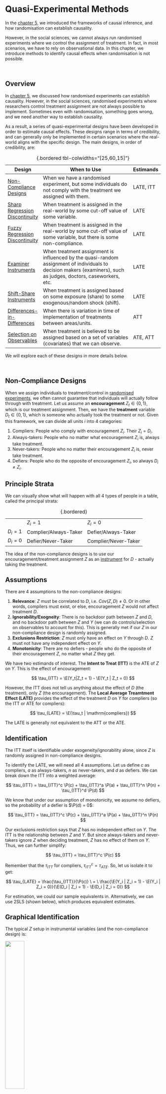 # Quasi-Experimental Methods

In the [chapter 5](causal.qmd), we introduced the frameworks of causal inference, and how randomisation can establish causality.

However, in the social sciences, we cannot always run randomised experiments where we control the assignment of treatment. In fact, in most scenarios, we have to rely on observational data. In this chapter, we introduce methods to identify causal effects when randomisation is not possible.

<br />

## Overview

In [chapter 5](causal.qmd), we discussed how randomised experiments can establish causality. However, in the social sciences, randomised experiments where researchers control treatment assignment are not always possible to implement. Sometimes even with randomisation, something goes wrong, and we need another way to establish causality.

As a result, a series of quasi-experimental designs have been developed in order to estimate causal effects. These designs range in terms of credibility, and can generally only be implemented in certain scenarios where the real-world aligns with the specific design. The main designs, in order of credibility, are:

| Design                                                            | When to Use                                                                                                                                                      | Estimands |
|----------------|-------------------------------------------|--------------|
| [Non-Compliance Designs](#non-compliance-designs)                 | When we have a randomised experiment, but some individuals do not comply with the treatment we assigned with them.                                               | LATE, ITT |
| [Sharp Regression Discontinuity](#sharp-regression-discontinuity) | When treatment is assigned in the real-world by some cut-off value of some variable.                                                                             | LATE      |
| [Fuzzy Regression Discontinuity](#fuzzy-regression-discontinuity) | When treatment is assigned in the real-world by some cut-off value of some variable, but there is some non-compliance.                                           | LATE      |
| [Examiner Instruments](#examiner-designs)                         | When treatment assignment is influenced by the quasi-random assignment of individuals to decision makers (examiners), such as judges, doctors, caseworkers, etc. | LATE      |
| [Shift-Share Instruments](#shift-share-instruments)               | When treatment is assigned based on some exposure (share) to some exogenous/random shock (shift).                                                                | LATE      |
| [Differences-in-Differences](#differences-in-differences)         | When there is variation in time of implementation of treatments between areas/units.                                                                             | ATT       |
| [Selection on Observables](#selection-on-observables)             | When treatment is believed to be assigned based on a set of variables (covariates) that we can observe.                                                          | ATE, ATT  |

: {.bordered tbl-colwidths="\[25,60,15\]"}

We will explore each of these designs in more details below.

<br />

## Non-Compliance Designs {#non-compliance-designs}

When we assign individuals to treatment/control in [randomised experiments](causal.qmd#randomised-experiments), we often cannot guarantee that individuals will actually follow through with treatment. Let us assume an **encouragement** $Z_t \in \{0, 1\}$, which is our treatment assignment. Then, we have the **treatment** variable $D_t \in \{0,1\}$, which is someone who actually took the treatment or not. Given this framework, we can divide all units $i$ into 4 categories:

1.  Compliers: People who comply with encouragement $Z_i$. Their $Z_i = D_i$.
2.  Always-takers: People who no matter what encouragement $Z_i$ is, always take treatment.
3.  Never-takers: People who no matter their encouragement $Z_i$ is, never take treatment.
4.  Defiers: People who do the opposite of encouragement $Z_i$, so always $D_i ≠ Z_i$.

::: {.callout-note collapse="true" appearance="simple"}
## Principle Strata

We can visually show what will happen with all 4 types of people in a table, called the principal strata:

|           |                       |                      |
|-----------|-----------------------|----------------------|
|           | $Z_i = 1$             | $Z_i = 0$            |
| $D_i = 1$ | Complier/Always-Taker | Defier/Always-Taker  |
| $D_i = 0$ | Defier/Never-Taker    | Complier/Never-Taker |

: {.bordered}
:::

The idea of the non-compliance designs is to use our encouragement/treatment assignment $Z$ as an [instrument](ols.qmd#instrumental-variables-estimator) for $D$ - actually taking the treatment.

::: {.panel-tabset .nav-pills}
## Assumptions

There are 4 assumptions to the non-compliance designs:

1.  **Relevance**: $Z$ must be correlated to $D$, i.e. $Cov(Z,D)≠0$. Or in other words, compilers must exist, or else, encouragement $Z$ would not affect treatment $D$.
2.  **Ignorability/Exogneity**: There is no backdoor path between $Z$ and $D$, and no backdoor path between $Z$ and $Y$ (we can do controls/selection on observables to account for this). This is generally met if our $Z$ in our non-compliance design is randomly assigned.
3.  **Exclusions Restriction**: $Z$ must only have an effect on $Y$ through $D$. $Z$ must not have any independent effect on $Y$.
4.  **Monotonicity**: There are no defiers - people who do the opposite of their encouragement $Z$, no matter what $Z$ they get.

We have two estimands of interest. The **Intent to Treat (ITT)** is the ATE of $Z$ on $Y$. This is the effect of encouragement:

$$
\tau_{ITT} = \E(Y_t|Z_t = 1) - \E(Y_t | Z_t = 0)
$$

However, the ITT does not tell us anything about the effect of $D$ (the treatment), only $Z$ (the encouragement). The **Local Average Treamtment Effect (LATE)** provides the effect of the treatment $D$ on $Y$ for compliers (so the ITT or ATE for compliers):

$$
\tau_{LATE} = \E(\tau_t | \mathrm{compliers})
$$

The LATE is generally not equivalent to the ATT or the ATE.

## Identification

The ITT itself is identifiable under exogeneity/ignorability alone, since $Z$ is randomly assigned in non-compliance designs.

To identify the LATE, we will need all 4 assumptions. Let us define $c$ as compliers, $a$ as always-takers, $n$ as never-takers, and $d$ as defiers. We can break down the ITT into a weighted average:

$$
\tau_{ITT} = \tau_{ITT}^c \P(c) + \tau_{ITT}^a \P(a) + \tau_{ITT}^n \P(n) + \tau_{ITT}^d \P(d)
$$

We know that under our assumption of monotonicity, we assume no defiers, so the probability of a defier is $\P(d) = 0$:

$$
\tau_{ITT} = \tau_{ITT}^c \P(c) + \tau_{ITT}^a \P(a) + \tau_{ITT}^n \P(n) 
$$

Our exclusions restriction says that $Z$ has no independent effect on $Y$. The ITT is the relationship between $Z$ and $Y$. But since always-takers and never-takers ignore $Z$ when deciding treatment, $Z$ has no effect of them on $Y$. Thus, we can further simplify:

$$
\tau_{ITT} = \tau_{ITT}^c \P(c)
$$

Remember that the $\tau_{ITT}$ for compliers, $\tau_{ITT}^c = \tau_{ATE}$. So, let us isolate it to get:

$$
\tau_{LATE} = \frac{\tau_{ITT}}{\P(c)} \ = \ \frac{\E(Y_i | Z_i = 1) - \E(Y_i | Z_i = 0)}{\E(D_i | Z_i = 1) - \E(D_i | Z_i = 0)}
$$

For estimation, we could our sample equivalents in. Alternatively, we can use 2SLS (shown below), which produces equivalent estimates.

## Graphical Identification

The typical $Z$ setup in instrumental variables (and the non-compliance design) is:

![](images/clipboard-1350479199.png){fig-align="center" width="35%"}

Since we use only the compliers (the part of $D$ that is explained by $Z$) for the LATE, $Z$ determines $D$, and not $U$. Thus, we have broken the link $U \rightarrow D$, thus eliminating our confounder problem. The weaknesses of the design are the numerous possible violations:

![](images/clipboard-390858332.png){fig-align="center" width="60%"}

In a non-compliance design, since $Z$ is randomly assigned, ignorability is generally not a huge concern. Relevance is generally met assuming we have compliers. Our main concern is the exclusions restriction.
:::

To estimate the LATE in a non-compliance design, we typically use the 2-stage least squares estimator, as was detailed [previously](ols.qmd#instrumental-variables-estimator).

```r
late <- fixest::feols(Y ~ 1 | D ~ Z, data = mydata, se = "hetero")
```

The 2SLS estimator (and IV estimator) are biased in small sample sizes, but asymptotically consistent, so we should be more careful when dealing with small samples.

When interpreting the LATE, we must be careful. The LATE is only the causal effect of taking the treatment for compliers. However, we cannot say anything about non-compliers, and we must be careful about generalising. We generally do not know who the compliers are as well, and different $Z$ can result in different compliers.

<br />

## Regression Discontinuity {#sharp-regression-discontinuity}

Regression discontinuity designs are used when treatment is assigned based on some cutoff. For example, perhaps students only get scholarships if they get a certain score or above, or people get something after a certain age.

We have some treatment $D_t$. There is some **forcing variable** $X_t$ that perfectly determines $D_t$ at some cutoff point $X_t = c$.

$$
D_t = \begin{cases}
1 & \text{if } X_t > c \\
0 & \text{if } X_t ≤ c
\end{cases}
$$

The idea is that right below and above the cutoff, individuals $t$ are very similar. Thus, we have quasi-random variation and comparable treatment-control groups at the cutoff which we can use to find the treatment effect at the cutoff point.

::: {.panel-tabset .nav-pills}
## Assumptions

There are 2 main assumptions for sharp regression discontinuity:

1.  **Continuity**: the potential outcomes $\pt$ and $\pc$'s averages are continuous at cutoff $X_t = c$. There can be no breaks or jumps in potential outcomes:

$$
\begin{align}
& \lim\limits_{\epsilon \rightarrow 0} \E (\pt | X_t = c + \epsilon) = \E (\pt | X_t = c) \\
& \lim\limits_{\epsilon \rightarrow 0} \E (\pc | X_t = c + \epsilon) = \E (\pc | X_t = c) \\
\end{align}
$$

2.  **Perfect Compliance**: The cutoff $X_t = c$ perfectly decides who gets the treatment and who does not get the treatment.

Our estimand is the **Local Average Treatment Effect (LATE)** at the cutoff point $X_t = c$:

$$
\tau_{LATE} = \E(\pt - \pc | X_t = c)
$$

## Identification

We can identify the LATE with the continuity assumption. We start with the LATE:

$$
\tau_{LATE} = \E(\pt | X_t = c) - \E(\pc | X_t = c)
$$

And using the assumption of continuity, we can substitute the expectations at $X_t = c$ with limits. We also know that if a limit exists, then both one-sided limits must be equal:

$$
\begin{align}
\tau_{LATE} & = \lim\limits_{\epsilon \rightarrow 0} \E (\pt | X_t = c + \epsilon) - \lim\limits_{\epsilon \rightarrow 0} \E (\pc | X_t = c + \epsilon) \\
& = \lim\limits_{\epsilon \rightarrow 0^+} \E (\pt | X_t = c + \epsilon) - \lim\limits_{\epsilon \rightarrow 0^-} \E (\pc | X_t = c + \epsilon)
\end{align}
$$

And we know we that individuals above the cutoff are assigned to treatment, and individuals below are assigned to control, so we can observe both of the above terms, and get:

$$
\tau_{LATE} = \lim\limits_{\epsilon \rightarrow 0^+} \E (Y_t | X_t = c + \epsilon) - \lim\limits_{\epsilon \rightarrow 0^-} \E (Y_t | X_t = c + \epsilon)
$$

## Graphical Example

The idea of regression discontinuity is shown below. The Red is the potential outcomes $\pt$, and the red is the potential outcomes $\pc$.

![](images/clipboard-3203444067.png){fig-align="center" width="50%"}

Any difference in observed outcomes at the cutoff $X_t = c$ should be the treatment effect $\tau_{LATE}$ at the cutoff.
:::

To estimate a regression discontinuity, we model of potential outcomes $\pt$ and $\pc$, and find the "discontinuity" at the cutoff.

::: {.panel-tabset .nav-pills}
## Nonparametric

The current "state of the art" RDD is to assume $\pt$ and $\pc$ are nonparametric (no functional form), and use a non-linear method to model them.

First, We need to recenter our forcing variable $X_t$ so that the cutoff $c = 0$.

```r
my_data$X <- my_data$X - c
```

Then, we should filter our data such that only observations within our bandwidth are included (so observations between $c - h ≤ X_t ≤ c + h$). Selecting a bandwidth will be discussed in the next tab:

```r
library(tidyverse)
my_data <- mydata %>%
  select(X <= h) %>%
  select(X >= -h)
```

Then, we can estimate the LATE with the *rdrobust* package:

## Parameters

We need to make 3 choices when fitting nonparametric models: polynomial $p$, kernel $K(\cdot)$, and bandwidth $h$.

-   $p$ is the flexibility of the model. We generally just use $p = 1$.
-   $K(\cdot)$ is how we weight each observation $t$. We usually default to a *triangular kernel* (linearly decreases weight as distance to $c$ increases).

$h$ is the bandwidth - how much data around $X_t = c$ to consider in our model. $h$ is the most important parameter. The figure below shows how changing cutoffs changes our results:

When $h$ is larger, bias increases, but variance decreases. When $h$ is smaller, bias decreases, but variance increases. This is because we ideally want to only have points very close to cutoff $c$, but limiting your observations increases variance.

Cattaneo et al (2020) have proposed a optimal bandwidth formula that minimises the Mean Squared Error, which is Bias plus Variance. The standard errors are an issue, so there are undersmoothing and robust bias correction methods.

We can show robustness of our results by just reporting different estimates from different choices of bandwidth $h$.

## Parametric

We can also assume $\pt$ and $\pc$ take some functional form, for example - linear:

![](images/clipboard-2514976826.png){fig-align="center" width="50%"}

For linear models with different slopes, we estimate the regression:

$$
Y_t = \gamma + \tau D_t + \alpha X_t + \beta(X_tD_t)
$$

```r
late <- fixest::feols(Y ~ D*X, data = my_data, se = "hetero")
summary(late)
```

## Falsification

One concern is that there is manipulation around the threshold $X_t = c$. For example, welfare programmes might have a maximum income cutoff, so individuals will intentionally forgo job opportunities to select into treatment. McCray (2008) has a density test that can be implemented:

Another concern is that we might have mistakenly concluded a treatment effect, when our actual function is not plotted correct. In the figure below, we fit linear models for $\pt$ and $\pc$ (in black), which estimates a positive $\tau_{LATE}$, but when visually inspecting, this is clear it is not the case:

![](images/clipboard-1094811301.png){fig-align="center" width="60%"}

The way to test for this is to simply visualise using *rdplot*:
:::

An extension to the regression discontinuity design is the **fuzzy-regression discontinuity design**, when treatment is assigned based on some cutoff, but there is some non-compliance. Some people over the cutoff may on average be treated, but compliance is not perfect.

::: {.panel-tabset .nav-pills}
## Setup

In a fuzzy regression discontinuity, we will have an encouragement variable $Z_t$, and a treatment variable $D_t$ that is associated with $Z_t$. The forcing variable $X_t$ perfectly determines encouragement $Z_t$ at cutoff $X_t = c$:

$$
Z_t = \begin{cases}
1 & \text{if } X_t > c \\
0 & \text{if } X_t ≤ c
\end{cases}
$$

The assumptions are:

1.  **Augmeneted Continuity**: Potential outcomes $\E(\pt, \pc | X_i = x)$ are continuous.
2.  Our instrumental variable assumptions of Monotonicity, exclusions restriction, and relevance of $Z_t$ must be met.

## Estimands

Our estimands are the **Local Intent to Treat (LITT)**, the effect of encouragement $Z_t$ at the threshold:

$$
\tau_{LITT} = \E(\pt - \pc | X_i = c)
$$

And the **Local Average Treatment Effect (LATE)** for compliers at the threshold:

$$
\tau_{LATE} = \E(\pt - \pc | X_i = c, \ \mathrm {complier})
$$

A complier is a unit $t$ who has $D_t = 1$ if above the cutoff $X_t = c$, and $D_t = 0$ if not. Note that this is only the treatment effect at the cutoff for compliers - and is not generally generalisable.

## Identification

The LITT is essentially the sharp regression discontinuity of $Z_t$ on $Y_t$, so it is identified as:

$$
\tau_{LITT} = \lim\limits_{\epsilon \rightarrow 0^+} \E (Y_t | X_t = c + \epsilon) - \lim\limits_{\epsilon \rightarrow 0^-} \E (Y_t | X_t = c + \epsilon)
$$

The LATE is the LITT for compliers (based on the IV non-compliance identification), so it is identified as:

$$
\tau_{LATE} = \frac{\tau_{LITT}}{Pr(\mathrm{compliers}|X_t = c)}
$$

## Estimation

To estimate the LATE, first we estimate the $\tau_{LITT}$ from a sharp regression discontinuity with treatment of $Z_t$, forcing variable $X_t$, and outcome $Y_t$.

Then, we can estimate the proportion of compliers at the cutoff $X_t = c$, by running a sharp regression discontinuity with treatment of $Z_t$, forcing variable $X_t$, and outcome $D_t$.

Then, we can calculate the $\tau_{LATE}$ as:

$$
\tau_{LATE} = \frac{\tau_{LITT}}{Pr(\mathrm{compliers}|X_t = c)}
$$
:::

<br />

## Examiner Designs {#examiner-designs}

Examiner designs are used in settings where individuals $t$ are assigned to evaluators/examiners, who have some discretion in assigning treatment.

The classic example is judges and sentencing. We want to study the effect of incarceration on an outcome. Individuals prosecuted of a crime are first randomly assigned to courtrooms, and those courtrooms decide if these individuals will be incarcerated. However, courtrooms differ in the propensity for defendants to be incracerated. Other common set-ups include asylum decisions assigned to officers, healthcare diagnoses assigned to doctors, and so on.

More generally, we have $n$ units, and $K$ examiners $1, \dots, K$ who have control over treatment status $D_t$. Each unit $t$ is assigned to an examiner $k$ in a known way. The examiner $k$ unit $t$ is assigned to is stored in a categorical variable $Q_t = k$.

Our assumptions for the examiner design are as follows:

1.  Relevance: Each examiner $k$ should have a different propensity to assign treatment $D$.
2.  Exogeneity/Ignorability: Assignment to examiners should be as-if random. There should be no backdoor paths between assignment to examiner and $Y$.
3.  Exclusions Restriction: No direct relationship between assignment to examiner and $Y$, that is not through $D$. Exclusions restrictions can actually be allowed, as long as they occur randomly.
4.  Monotonicity: Examiner behaviour must be ordered. This means that if examiner $k$ has a property, they should apply it to all subjects $t$. For example, if $k$ is more likely in assigning $D$, it must be more likely for every unit $t$ (this is an issue if an examiner has racial or gender biases for example).

If these assumptions are met, we can use two estimation methods for our instrument - which is the propensity of an examiner $k$ assigning a treatment $D_t = 1$.

::: {.panel-tabset .nav-pills}
## Examiner Fixed-Effects

The propensity of an examiner assigning treatment is also a time-invariant property - it does not change over time. Thus, we can use fixed effects for examiners to control for these propensities.

Thus, our instruments will be dummy variables $Z_1, \dots, Z_{K-1}$ (The $k-1$ is because we have to leave one category out). Any specific $Z_k$ takes a value $Z_{tk} = 1$ if unit $t$ was assigned to that specific examiner $k$, and $Z_{tk} = 0$ if unit $t$ was not assigned to that specific examiner $k$.

These dummy instruments will be included in the first stage to estimate $\hat D_t$, then in the second stage, use $\hat D_t$ as an explanatory variable for $Y_t$.

In R, the implementation is as follows:

```r
fixest::feols(Y ~ 1 | D ~ as.factor(Z),
              data = my_data, se = "hetero")
```

## Latent Instrument

We want to use the fact that different examiners are different - that is, variation in treatment assignment propensity to examiners. Thus, we need to estimate the latent (unobserved) propensity of each examiner $k$.

We do this by finding the probability of being assigned to treatment $D_t = 1$ for examiner $k$, but ignoring unit $t$ themselves:

$$
\hat L_t^{(k)} = \frac{\overbrace{\sum_{j≠t} \mathbb I[Q_j = Q_t]D_j}^{\text{num of treated for examiner k }}}{\underbrace{\sum_{j≠t} \mathbb I[Q_j = Q_t]}_{\text{total num assigned to examiner k}}}
$$

Where $\mathbb I[Q_j = Q_t]$ is an indicator function that only takes the value of 1 if the examiner of unit $j$ is the same as the examiner of unit $t$. We leave $t$ out in the sum because you do not want to use $D$ to measure the instrument, to avoid ignorability violations. We can estimate this in R:

```r
my_data$L <- ave(my_data$D, my_data$Q, FUN = mean)
```

Where D is the treatment variable, and Q is the assigned examiner variable.

We then use $\hat L_t^{(k)}$ as an instrument for $D_t$, and use a instrumental variables/2-stage-least-squares estimator.

```r
fixest::feols(Y ~ 1 | D ~ L, data = my_data, se = "hetero")
```
:::

<br />

## Shift-Share Instruments {#shift-share-instruments}

Shift-share instruments, also called Bartik Instruments, are a way to explore the impacts of exposure (shares) to exogenous-random shocks (shifts). Let us say we are interested in some effect of variable $X$ in some city/region/market $\ell$.

$$
Y_\ell = \alpha + \beta X_\ell + \eps_\ell
$$

Where we assume there is endogeneity/confounders, such that $\E(X_\ell \eps_\ell) ≠ 0$. Now, imagine we have a second dimension of observations called types $k = 1, \dots, K$. That means for every area/region $\ell$ can be observed for all types $k$, meaning we can have $Y_{\ell k}, X_{\ell k}$. For example, you could say $Y$ is the observed value in the city $\ell$ for an industry/group $k$.

Given $Y_{\ell k}, X_{\ell k}$, we have two potential sources of variation:

1.  **Shares**: A unit and type varying $Z_{\ell k}$, that varies for both type $k$ and city/region $\ell$.
2.  **Shifts**: A type-varying change variable $G_k$, that varies based on type $k$, but applies to all cities/regions $\ell$ equally. This is a shock that affects all cities/regions $\ell$.

Interacting shifts and shares gets us $S_\ell = \sum_k Z_{\ell k} \cdot G_k$, called a **shift-share**, that only varies at the city/region level $\ell$. The share measures the exposure (share) to the shock (shift). Our idea is to use $S_\ell$ to instrument for $X_\ell$ from the original endogenous model.

::: {.callout-note collapse="true" appearance="simple"}
## Example: Great Migration

Fouka, Mazumder, and Tabellin (2022) want to study how migration of new minority groups affects the social position of pre-existing minority groups. Specifically, they want to study how the great migration of Blacks from the south to northern states affected white American's view on previous European immigrants.

In this example, $\ell$ is the unit for cities, and $k$ is the unit for Blacks from state $k$. The shares $Z_{\ell k}$ are the number of Black migrants born in state $k$ living in city $\ell$ prior to the shock. The shift (shock) $G_k$ is the number of blacks born in state $k$, who left that state during the great migration.

The shift-share $S_\ell$ is the exposure $Z_{\ell k}$, the pre-shock number of blacks from state $k$, multiplied to the $G_k$, the number of blacks who left state $k$. The expectation is that blacks are more likely to move to a city $\ell$ that already has a strong Black community from their home state $k$.

This $S_\ell$ captures the predicted level of Black migration in a MSA, based on the timing of out-migration $G_k$ from different states $k$. Thus, $S_\ell$ (as the predicted number of Black migration) should be correlated with $X_\ell$, the amount of Black migrants in city $\ell$.
:::

There are two perspectives of assumptions for Shift-Share designs - making assumptions on the shares (which is more common with less types $k$), and making assumptions on the shifts:

::: {.panel-tabset .nav-pills}
## Shares

The assumptions based on the shares (also called exposure mapping), are:

1.  The share $Z_{\ell k}$ must be relevant. For all $k$, $Z_{\ell k}$ must predict $X_\ell$.
2.  Strict exogeneity: $\E(Z_{\ell k} \eps_\ell) = 0$. This means the share $Z_{\ell k}$ must be both ignorable/exogenous, and have no direct effect on $Y_\ell$ that is not through $X_\ell$.

With these two assumptions, 2SLS with the shift-share instrument is consistent, (we do not need any assumptions on $G_k$) and we can estimate the average causal response (notes provided on the third tab).

However, shares are often not exogenous. Thus, the shift perspective (next tab) provides an alternative framework.

## Shifts

Shares are often not exogenous. The shifts (shocks) perspective, which assumes endogenous shares, are:

1.  Exogeneity of the shocks to confounding in the shares: $\E(G_k | \eps_\ell Z_{\ell k})= \mu$. This basically says that every shock has the same mean $\mu$, regardless of observable confounders in $\eps$ or shares $Z_{\ell k}$.
2.  Many uncorrelated shocks: This means the correlation between shocks of type $k$ and $k'$ is 0: $Cov(G_k, G_{k'}) = 0$. The idea is that with many exogenous shocks, residual confounding bias from shares averages out.

With these two assumptions, 2SLS with the shift-share instrument is consistent, and we can estimate the average causal response (notes provided on the third tab).

## Average Causal Response

In Shift-Share instruments, we tend to deal with continuous treatment variables. Thus, instead of the average treatment effect (or local average treatment effect), we are concerned with the average causal response (ACR).

$$
\tau_{ACR} = \frac{\E(Y_i|Z_i = 1) - \E(Y_i | Z_i = 0)}{\E(X_i | Z_i = 1) - \E(X_i | Z_i = 0)}
$$

Under our IV assumptions, we can show this equals:

$$
\sum\limits_x w_x \times \E(Y_t^{(x)} - Y_t^{(x-1)})
$$

Where we can see the ACR is a weighted average of causal responses, with the weights $w_x$ are determined by the compliance at $X = x$.
:::

To estimate, we use the two-stage-least-squares estimator, as was detailed [previously](ols.qmd#instrumental-variables-estimator).

```r
late <- fixest::feols(Y ~ 1 | D ~ S, data = mydata, se = "hetero")
```

The 2SLS estimator (and IV estimator) are biased in small sample sizes, but asymptotically consistent, so we should be more careful when dealing with small samples.

<br />

## Differences-in-Differences {#differences-in-differences}

<br />

## Selection on Observables {#selection-on-observables}

Selection on Observables is an way to get rid of the selection bias problem by [controlling for a set of confounders](causal.qmd#confounders) $\mathcal X$ to [block backdoor paths](causal.qmd#structural-causal-models) and isolate the relationship between $D \rightarrow Y$.

::: {.panel-tabset .nav-pills}
## Assumptions

There are two assumptions for selection on observables:

**Conditional Ignorability** (also called conditional independence) means that among units $i$ with identical confounder values $\mathcal X_i$, treatment $D_i$ is as-if randomly assigned. Potential outcomes are independent from treatment within each specific confounder value $\mathcal X_i = x$.

$$
(\pc, \pt) \ind D_t \ | \ \set X_t = x, \ \forall \ x \in \set X
$$

This assumption implies that given any value of confounders $\set X_t = x$, potential outcomes are equivalent between treatment and control groups:

$$
\begin{align}
& \E(\pc|D_t = 1, \set X_t = x) \ = \ \E(\pc|D_t = 0, \set X_t = x) \ = \ \E(\pc|\set X_t = x) \\
& \E(\pt|D_t = 1, \set X_t = x) \ = \ \E(\pt|D_t = 0, \set X_t = x) \ = \ \E(\pt|\set X_t = x)
\end{align}
$$ {#eq-selectiononobservables}

**Common Support** is the second assumption, and it states for any unit $t$ with any value of $\mathcal X_t$, they have a non-zero probability they can be assigned to both control and treatment.

A few tips for selection controls in set $\set X$:

-   Good controls are confounders $X$ who cause $D$ (i.e. $X \rightarrow D$), and are associated with $Y$. We want to control for all of these.
-   Bad controls include any variable that is caused by $D$, i.e. $D \rightarrow W$. We do not need to control for this because $W$ isn't causing selection into $D$, it is actually itself caused by $D$. Another bad control is a variable $Z$ that only causes $D$, and not $Y$. This reduces the variation in $D$, which may amplify any other confounders unaccounted for.
-   Neutral controls are variables that only cause $Y$ and are not associated with $D$. They do not affect the causal identification, but can reduce our standard errors.

## Identification of ATE

Using these assumptions, we can first identify the CATE, which will allow us to identify the ATE. Let us first start with the definition of CATE (@def-cate):

$$
\begin{align}
\tau_{CATE}(x) & = \E(\pt - \pc \ | \ \set X_t = x) \\
& = \E(\pt | \set X_t = x) - \E(\pc|\set X_t = x) \\
\end{align}
$$

Now, from the properties implied by conditional ignorability given in @eq-selectiononobservables, we get

$$
\begin{align}
\tau_{CATE}(x) & = \E(\pt|D_i = 1, \set X_t = x) - \E(\pc|D_i = 0, \set X_t = x) \\
& = \E(Y_{t}|D_t = 1, \mathcal X_t = x) - \E(Y_{t}|D_t = 0, \set X_t = x) \\
\end{align}
$$

And the second step above is because $\pt|D_i = 1$ and $\pc|D_i = 0$ are observable outcomes (@def-observedoutcomes). Thus, with independence, we can identify the CATE with just observed outcomes.

Let us consider the definition of the ATE, which is $\E(\pt - \pc)$. From the definition of expectation given in @def-exp, we can rewrite the ATE as

$$
\tau_{ATE} = \int\tau_{CATE}(x) \P(\mathcal x) dy
$$

Which is a weighted average. We established above that we can identify the CATE. Thus, we can plug the CATE into the ATE to get our identified ATE:

$$
\tau_{ATE} = \int [\E(Y_{t}|D_t = 1, \set X_t = x) - \E(Y_{t}|D_t = 0, \set X_t = x)] \P(x) dy
$$

And all the values in this equation are observed outcomes $Y_t$, meaning if we control for set of confounders $\mathcal X$, our correlation becomes a causal effect.

## Identification of ATT

Using these assumptions, we can first identify the CATE, which will allow us to identify the ATT. Let us first start with the definition of CATE (@def-cate):

$$
\begin{align}
\tau_{CATE}(x) & = \E(\pt - \pc \ | \ \set X_t = x) \\
& = \E(\pt | \set X_t = x) - \E(\pc|\set X_t = x) \\
\end{align}
$$

Now, from the properties implied by conditional ignorability given in @eq-selectiononobservables, we get

$$
\begin{align}
\tau_{CATE}(x) & = \E(\pt|D_i = 1, \set X_t = x) - \E(\pc|D_i = 0, \set X_t = x) \\
& = \E(Y_{t}|D_t = 1, \mathcal X_t = x) - \E(Y_{t}|D_t = 0, \set X_t = x) \\
\end{align}
$$

And the second step above is because $\pt|D_i = 1$ and $\pc|D_i = 0$ are observable outcomes (@def-observedoutcomes). Thus, with independence, we can identify the CATE with just observed outcomes.

Let us consider the definition of the ATT, which is $\E(\pc = \pt | D_i = 1)$. From the definition expectation given in @def-exp, we can rewrite the ATT as

$$
\tau_{ATT} = \int \tau_{CATE}(x) \P(x|D_t = 1) dy
$$

Which is a weighted average. We established above that we can identify the CATE. Thus, we can plug CATE into the ATE to get our identified ATT:

$$
\tau_{ATT} = \int [\E(Y_{t}|D_t = 1, \set X_t = x) - \E(Y_{t}|D_t = 0, \mathcal X_t = x)] \P(x|D_t = 1) dy
$$

And all the values in this equation are observed outcomes $Y_t$, meaning if we control for set of confounders $\mathcal X$, our correlation becomes a causal effect.
:::

Assuming we meet the assumptions, there are multiple estimators, including regression, matching, propensity score matching, and weighting.

::: {.panel-tabset .nav-pills}
## Regression

Regression is the most popular estimator for selection on observables. There are two types of regression estimators.

**Classical linear regression** with OLS and robust standard errors is used to estimate the ATE when we believe we have [constant treatment effects]{.underline} for all units (where each unit $t$ has the same $\tau$ effect):

$$
\textcolor{purple}{Y_t^{(d)}} = \alpha + D_t\tau + \b x_t \b\gamma + \eps_t
$$

```r
ate <- fixest::feols(Y ~ D + X1 + X2 + X3,
                     data = mydata, se = "hetero")
summary(ate)
```

However, classical linear regression is **biased** for the ATE if we have heterogenous treatment effects (different units have different $\tau$). It actually is an unbiased estimator for a weighted average of the ATT and ATU, not the ATE.

Instead, with heterogeneity, we should use the **Fully Interacted Estimator**:

$$
\textcolor{purple}{Y_t^{(d)}} = \alpha + D_t \tau + (\b x_t - \bar{\b x})\b\beta + D_t(\b x_t - \bar{\b x})\b\gamma + \eps_t
$$

```r
ate <- estimatr::lm_lin(Y ~ D, covariates = ~ X1 + X2 + X3,
                        data = my_data)
summary(ate)
```

The fully interacted estimator is slightly biased when estimating $\tau_{ATE}$, but the bias is arbitrarily small in large sample sizes. When we have a good amount of data, we tend to default to this estimator.

## Matching

Matching estimates missing potential outcomes/counterfactuals for each observation in the treated group, by matching an untreated observation to that treated observation. The matching process is done by similarity on covariates $\set X$. Matching estimates the ATT:

$$
\hat\tau_{ATT} = \frac{1}{N_1} \sum\limits_{t:D_i = 1}^{N_1}(Y_t - \tilde Y_t)
$$

Where $N_1$ is the number of observations of units in the treatment group, $Y_i$ is the observed $Y$ of unit $t$ in the treated group, and $\tilde Y_i$ is the observed $Y$ value of the control unit matched to unit $t$. Matching takes an average difference of the matched pairs.

We can also match multiple control units $\tilde Y_t$ to one treated unit $t$, and average the value of those control units to create a closer match with the treated unit $t$.

To determine what units are "closest" to each other in similarity of covariates $\set X$ for matching, the typical choice is mahalanobis distance, which calculates the distance between a unit $i$ and $j$:

$$
D_M(i,j) = \sqrt{(\b x_i - \b x_j)^\top \b\Sigma_x^{-1}(\b x_i - \b x_j)}
$$

Where $\b\Sigma_x$ is the covariance matrix of confounders $\set X$. The units in treatment and control that have the smallest distances are matched. Matching is done in R:

```r
#matching units
match_obj <- MatchIt::matchit(D ~ X1 + X2 + X3, data = my_data,
                              method = "nearest", distance = "mahalanobis")
match_data <- MatchIt::match.data(match_obj, weights = "nn_weights")
#estimate
att <- estimatr::lm_robust(Y ~ D, data = match_data, weights = nn_weights)
summary(att)
```

The matching estimator is prone to bias/poor-matches as the number of covariates you have increases. Generally, with many covaraites, propensity scores are more popular.

## Propensity Scores

Propensity score matching is similar to matching, and also estimates the ATT.

However, instead of matching on covariates, it matches on the likelihood of a unit $t$ receiving treatment $D_t = 1$, based on their covariate $\set X_t$ values. This likelihood/probability is called the propensity score.

$$
\pr_t(\set X_t) = \P(D_t = 1 | \set X_t)
$$

However, we do not actually observe $\pr_t(\set X_t)$. We can estimate $\pr_t(\set X_t)$ with a binary response model with outcome $D_t$, and explanatory variables $\set X$. Then using the fitted probabilities $\P(D_t = 1) = \hat\pr_t(\set X_t)$, we can conduct matching based on these estimates.

To implement propensity score matching in R, we start with our binary response variable. The most common choice is logistic regression, but random forest is also possible:

```r
# logistic model
ps_model <- glm(D ~ X1 + X2, data = my_data, family = "binomial")
# rf model
ps_model <- randomForest::randomForest(D ~ X1 + X2,
                                       data = my_data,
                                       na.action = na.omit)
# estimate propensity scores
my_data$ps <- predict(ps_model, type = "response")
```

Then, we conduct matching with the estimated propensity scores:

```r
#matching units
match_obj <- MatchIt::matchit(D ~ ps, data = my_data,
                              method = "nearest", distance = "mahalanobis")
match_data <- MatchIt::match.data(match_obj, weights = "pscore_weights")
#estimate
att <- estimatr::lm_robust(Y ~ D, data = match_data,
                           weights = pscore_weights)
summary(att)
```

## Weighting

Matching only recovers the ATT. However, if we want the ATE, we can use propensity scores in a inverse probability weighting (IPW) estimator. It can be shown with math that the ATE with propensity scores $\pr_t(\set X_t)$ can be identified as:

$$
\tau_{ATE} = \E\left[ Y_t \cdot \frac{D_t - \pr_t(\set X_t)}{\pr_t(\set X_t)(1-\pr_t(\set X_t))} \right]
$$

We can use our sample equivalents to estimate the ATE:

$$
\begin{align}
\hat\tau_{ATE} & = \frac{1}{N}\sum\limits_{i=1}^N\left(Y_t \cdot \frac{D_t - \hat\pr_t(\set X_t)}{\hat\pr_t(\set X_t)(1-\hat\pr_t(\set X_t))} \right) \\
& = \frac{1}{N} \sum\limits_{i=1}^N\left( Y_tD_t\frac{1}{\hat\pr_t(\set X_t)} - Y_t(1-D_t)\frac{1}{1 - \hat\pr_t(\set X_t)}\right)
\end{align}
$$

We see that units who are unlikely to recieve treatment (low propensity scores) that actually get treated get weighted more, and units who are likely to be treated (high propensity scores) but don't get treated also get weighted more.

We first estimate the propensity scores with either logistic or random forest:

```r
# logistic model
ps_model <- glm(D ~ X1 + X2, data = my_data, family = "binomial")
# rf model
ps_model <- randomForest::randomForest(D ~ X1 + X2,
                                       data = my_data,
                                       na.action = na.omit)
# estimate propensity scores
my_data$ps <- predict(ps_model, type = "response")
```

Then, we calculate the weights and estimate:

```r
my_data$ipw <- ifelse(mydata$D == 1, 1/my_data$ps, 1/(1-my_data$ps))
ate <- estimatr::lm_robust(Y~D, data = my_data, weights = ipw)
```

The IPW estimator is asymptotically consistent, but has poor small sample properties, and are sensitive to extreme values of $\hat\pr_t(\set X_t)$.
:::

We should generally be careful with selection on observables, as it is considered to be the least robust of the quasi-experimental designs. This is particularly the case in the social sciences, when there are tons and tons of unobservable confounders which are nearly impossible to control for.
